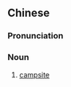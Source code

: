 {{also|宿营地}}
==Chinese==
{{zh-forms|s=宿营地|type=21}}

===Pronunciation===
{{zh-pron
|m=sùyíngdì
|c=suk1 jing4 dei6
|cat=n
}}

===Noun===
{{zh-noun}}

# [[campsite]]